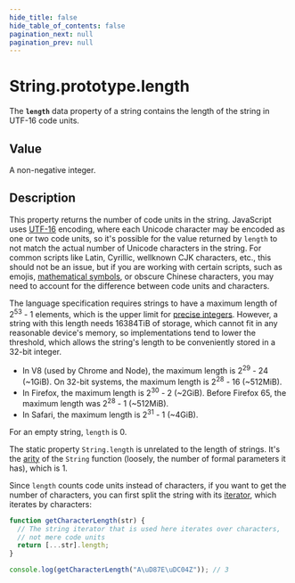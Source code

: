 ```yaml
---
hide_title: false
hide_table_of_contents: false
pagination_next: null
pagination_prev: null
---
```

# String.prototype.length

The **`length`** data property of a string contains the length of the string in UTF-16 code units.

## Value

A non-negative integer.

## Description

This property returns the number of code units in the string. JavaScript uses [UTF-16](https://developer.mozilla.org/docs/Web/JavaScript/Reference/Global_Objects/String#utf-16_characters_unicode_codepoints_and_grapheme_clusters) encoding, where each Unicode character may be encoded as one or two code units, so it's possible for the value returned by `length` to not match the actual number of Unicode characters in the string. For common scripts like Latin, Cyrillic, wellknown CJK characters, etc., this should not be an issue, but if you are working with certain scripts, such as emojis, [mathematical symbols](https://en.wikipedia.org/wiki/Mathematical_Alphanumeric_Symbols), or obscure Chinese characters, you may need to account for the difference between code units and characters.

The language specification requires strings to have a maximum length of 2<sup>53</sup> - 1 elements, which is the upper limit for [precise integers](https://developer.mozilla.org/docs/Web/JavaScript/Reference/Global_Objects/Number/MAX_SAFE_INTEGER). However, a string with this length needs 16384TiB of storage, which cannot fit in any reasonable device's memory, so implementations tend to lower the threshold, which allows the string's length to be conveniently stored in a 32-bit integer.

- In V8 (used by Chrome and Node), the maximum length is 2<sup>29</sup> - 24 (\~1GiB). On 32-bit systems, the maximum length is 2<sup>28</sup> - 16 (\~512MiB).
- In Firefox, the maximum length is 2<sup>30</sup> - 2 (\~2GiB). Before Firefox 65, the maximum length was 2<sup>28</sup> - 1 (\~512MiB).
- In Safari, the maximum length is 2<sup>31</sup> - 1 (\~4GiB).

For an empty string, `length` is 0.

The static property `String.length` is unrelated to the length of strings. It's the [arity](../../../globals/Function/prototype/length.mdx) of the `String` function (loosely, the number of formal parameters it has), which is 1.

Since `length` counts code units instead of characters, if you want to get the number of characters, you can first split the string with its [iterator](../../../globals/String/prototype/@@iterator.mdx), which iterates by characters:

```js
function getCharacterLength(str) {
  // The string iterator that is used here iterates over characters,
  // not mere code units
  return [...str].length;
}

console.log(getCharacterLength("A\uD87E\uDC04Z")); // 3
```
